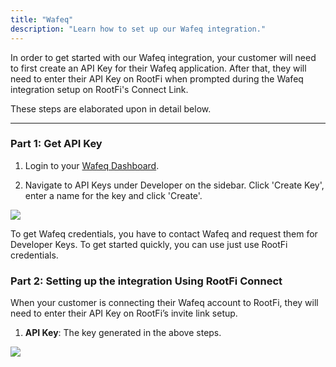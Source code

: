 ```yaml
---
title: "Wafeq"
description: "Learn how to set up our Wafeq integration."
---
```


In order to get started with our Wafeq integration, your customer will need to first create an API Key for their Wafeq application. After that, they will need to enter their API Key on RootFi when prompted during the Wafeq integration setup on RootFi's Connect Link.

These steps are elaborated upon in detail below.

---

### Part 1: Get API Key

1. Login to your [Wafeq Dashboard](https://app.wafeq.com/c/50716/api-keys).

2. Navigate to API Keys under Developer on the sidebar. Click 'Create Key', enter a name for the key and click 'Create'.

![](/images/wafeq_api_key.png)

To get Wafeq credentials, you have to contact Wafeq and request them for Developer Keys. To get started quickly, you can use just use RootFi credentials.

### Part 2: Setting up the integration Using RootFi Connect

When your customer is connecting their Wafeq account to RootFi, they will need to enter their API Key on RootFi’s invite link setup.

1. **API Key**: The key generated in the above steps.

![](/images/wafeq_connection.png)
